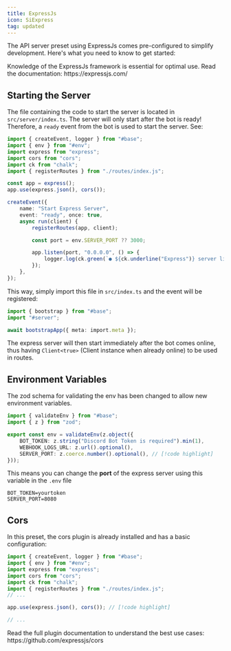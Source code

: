 ```yaml
---
title: ExpressJs
icon: SiExpress
tag: updated 
---
```



The API server preset using ExpressJs comes pre-configured to simplify development. Here's what you need to know to get started:

<Callout type="warn">
    Knowledge of the ExpressJs framework is essential for optimal use. Read the documentation: https://expressjs.com/
</Callout>

## Starting the Server

The file containing the code to start the server is located in `src/server/index.ts`. The server will only start after the bot is ready! Therefore, a `ready` event from the bot is used to start the server. See:

```ts title="src/server/index.ts"
import { createEvent, logger } from "#base";
import { env } from "#env";
import express from "express";
import cors from "cors";
import ck from "chalk";
import { registerRoutes } from "./routes/index.js";

const app = express();
app.use(express.json(), cors());

createEvent({
    name: "Start Express Server",
    event: "ready", once: true,
    async run(client) {
        registerRoutes(app, client);

        const port = env.SERVER_PORT ?? 3000;

        app.listen(port, "0.0.0.0", () => {
            logger.log(ck.green(`● ${ck.underline("Express")} server listening on port ${port}`));
        });
    },
});
```

This way, simply import this file in `src/index.ts` and the event will be registered:

```ts title="src/index.ts"
import { bootstrap } from "#base";
import "#server";

await bootstrapApp({ meta: import.meta });
```

The express server will then start immediately after the bot comes online, thus having `Client<true>` (Client instance when already online) to be used in routes.

## Environment Variables

The zod schema for validating the env has been changed to allow new environment variables.

```ts title="src/env.ts"
import { validateEnv } from "#base";
import { z } from "zod";

export const env = validateEnv(z.object({
    BOT_TOKEN: z.string("Discord Bot Token is required").min(1),
    WEBHOOK_LOGS_URL: z.url().optional(),
    SERVER_PORT: z.coerce.number().optional(), // [!code highlight]
}));
```
This means you can change the **port** of the express server using this variable in the `.env` file

```properties title=".env"
BOT_TOKEN=yourtoken
SERVER_PORT=8080
```

## Cors

In this preset, the cors plugin is already installed and has a basic configuration:

```ts title="src/server/index.ts"
import { createEvent, logger } from "#base";
import { env } from "#env";
import express from "express";
import cors from "cors";
import ck from "chalk";
import { registerRoutes } from "./routes/index.js";
// ...

app.use(express.json(), cors()); // [!code highlight]

// ...
```

<Callout type="info">
    Read the full plugin documentation to understand the best use cases: https://github.com/expressjs/cors
</Callout>